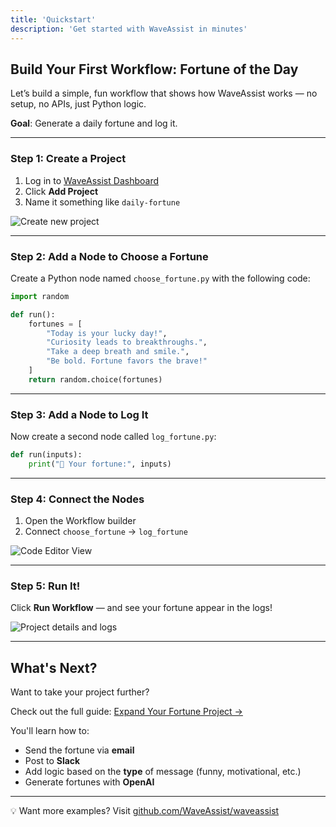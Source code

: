 ```yaml
---
title: 'Quickstart'
description: 'Get started with WaveAssist in minutes'
---
```


## Build Your First Workflow: Fortune of the Day

Let’s build a simple, fun workflow that shows how WaveAssist works — no setup, no APIs, just Python logic.

**Goal**: Generate a daily fortune and log it.

---

### Step 1: Create a Project

1. Log in to [WaveAssist Dashboard](https://app.waveassist.io)
2. Click **Add Project**
3. Name it something like `daily-fortune`

<Frame caption="Create new project">
  <img src="/images/create_project.png" alt="Create new project" />
</Frame>

---

### Step 2: Add a Node to Choose a Fortune

Create a Python node named `choose_fortune.py` with the following code:

```python
import random

def run():
    fortunes = [
        "Today is your lucky day!",
        "Curiosity leads to breakthroughs.",
        "Take a deep breath and smile.",
        "Be bold. Fortune favors the brave!"
    ]
    return random.choice(fortunes)
```

---

### Step 3: Add a Node to Log It

Now create a second node called `log_fortune.py`:

```python
def run(inputs):
    print("🧿 Your fortune:", inputs)
```

---

### Step 4: Connect the Nodes

1. Open the Workflow builder
2. Connect `choose_fortune` → `log_fortune`

<Frame caption="Edit and Connect Nodes">
  <img src="/images/code_editor.png" alt="Code Editor View" />
</Frame>

---

### Step 5: Run It!

Click **Run Workflow** — and see your fortune appear in the logs!

<Frame caption="Workflow Log Output">
  <img src="/images/project_details.png" alt="Project details and logs" />
</Frame>

---

## What's Next?

Want to take your project further?

Check out the full guide: [Expand Your Fortune Project →](./whats-next)

You'll learn how to:
- Send the fortune via **email**
- Post to **Slack**
- Add logic based on the **type** of message (funny, motivational, etc.)
- Generate fortunes with **OpenAI**

---

💡 Want more examples? Visit [github.com/WaveAssist/waveassist](https://github.com/WaveAssist/waveassist)
